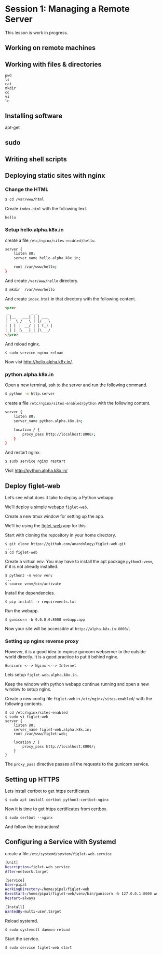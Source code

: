 # Session 1: Managing a Remote Server

::: {.callout-warning}
This lesson is work in progress.
:::

## Working on remote machines

## Working with files & directories

```
pwd
ls
cat
mkdir
cd
vi
ln
```

## Installing software

apt-get

## sudo

## Writing shell scripts

## Deploying static sites with nginx

### Change the HTML

```bash
$ cd /var/www/html
```

Create `index.html`  with the following text.

```text
hello
```

### Setup hello.alpha.k8x.in

create a file `/etc/nginx/sites-enabled/hello`.

```bash
server {
	listen 80;
	server_name hello.alpha.k8x.in;

	root /var/www/hello;
}
```

And create `/var/www/hello` directory.

```bash
$ mkdir  /var/www/hello
```

And create `index.html` in that directory with the following content.

```html
<pre>
 _          _ _
| |__   ___| | | ___
| '_ \ / _ \ | |/ _ \
| | | |  __/ | | (_) |
|_| |_|\___|_|_|\___/
</pre>
```

And reload nginx.

```
$ sudo service nginx reload
```

Now vist <http://hello.alpha.k8x.in/>.

### python.alpha.k8x.in

Open a new terminal, ssh to the server and run the following command.

```bash
$ python -m http.server
```

create a file `/etc/nginx/sites-enabled/python` with the following content.

```bash
server {
	listen 80;
	server_name python.alpha.k8x.in;

	location / {
		proxy_pass http://localhost:8000/;
	}
}
```

And restart nginx.

```bash
$ sudo service nginx restart
```

Visit <http://python.alpha.k8x.in/>


## Deploy figlet-web

Let's see what does it take to deploy a Python webapp.

We'll deploy a simple webapp `figlet-web`.

Create a new tmux window for setting up the app.

We'll be using the [figlet-web](https://github.com/anandology/figlet-web) app for this.

Start with cloning the repository in your home directory.

```
$ git clone https://github.com/anandology/figlet-web.git
...
$ cd figlet-web
```

Create a virtual env. You may have to install the apt package `python3-venv`, if it is not already installed.

```
$ python3 -m venv venv
...
$ source venv/bin/activate
```

Install the dependencies.

```
$ pip install -r requirements.txt
```

Run the webapp.

```
$ gunicorn -b 0.0.0.0:8000 webapp:app
```

Now your site will be accessible at `http://alpha.k8x.in:8000/`.

### Setting up nginx reverse proxy

However, it is a good idea to expose guncorn webserver to the outside world directly. It is a good practice to put it behind nginx.

```
Gunicorn <--> Nginx <--> Internet
```

Lets setup `figlet-web.alpha.k8x.in`.

Keep the window with python webapp continue running and open a new window to setup nginx.

Create a new config file `figlet-web` in `/etc/nginx/sites-enabled/` with the following contents.

```
$ cd /etc/nginx/sites-enabled
$ sudo vi figlet-web
server {
    listen 80;
    server_name figlet-web.alpha.k8x.in;
    root /var/www/figlet-web;

    location / {
        proxy_pass http://localhost:8000/;
    }
}
```

The `proxy_pass` directive passes all the requests to the gunicorn service.

## Setting up HTTPS

Lets install certbot to get https certificates.

```
$ sudo apt install certbot python3-certbot-nginx
```

Now it is time to get https certificates from certbox.

```
$ sudo certbot --nginx
```

And follow the instructions!

## Configuring a Service with Systemd

create a file `/etc/systemd/system/figlet-web.service`

```bash
[Unit]
Description=figlet-web service
After=network.target

[Service]
User=pipal
WorkingDirectory=/home/pipal/figlet-web
ExecStart=/home/pipal/figlet-web/venv/bin/gunicorn -b 127.0.0.1:8000 webapp:app
Restart=always

[Install]
WantedBy=multi-user.target
```

Reload systemd.

```
$ sudo systemctl daemon-reload
```

Start the service.

```
$ sudo service figlet-web start
```